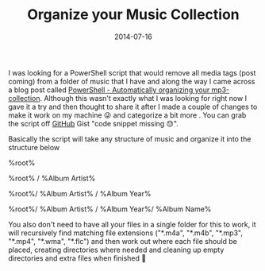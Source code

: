 ﻿---
title: 'Organize your Music Collection'
date: 2014-07-16
tags: ['GitHub Projects', 'PowerShell']
draft: false
summary: 'I was looking for a PowerShell script that would remove all media tags (post coming) from a folder of music that I have and along the way I came across a blog post called PowerShell - Automatically organizing your mp3-collection. Although this wasn''t exactly what I was looking for right now I gave it a try and then thought to share it after I made a couple of changes to make it work on my machine and categorize a bit more . You can grab the script off GitHub Gist organise-music.ps1.'
---


I was looking for a PowerShell script that would remove all media tags (post coming) from a folder of music that I have and along the way I came across a blog post called [PowerShell - Automatically organizing your mp3-collection](http://blogs.msdn.com/b/johan/archive/2008/09/23/powershell-automatically-organizing-your-mp3-collection.aspx). Although this wasn't exactly what I was looking for right now I gave it a try and then thought to share it after I made a couple of changes to make it work on my machine 😜 and categorize a bit more . You can grab the script off [GitHub](http://github.com) Gist "code snippet missing 😓". 
 
Basically the script will take any structure of music and organize it into the structure below
 
%root%
 
%root% / %Album Artist%
 
%root%/ %Album Artist% / %Album Year%
 
%root%/ %Album Artist% / %Album Year%/ %Album Name%
 
You also don't need to have all your files in a single folder for this to work, it will recursively find matching file extensions ("\*.m4a", "\*.m4b", "\*.mp3", "\*.mp4", "\*.wma", "\*.flc") and then work out where each file should be placed, creating directories where needed and cleaning up empty directories and extra files when finished 🙂

